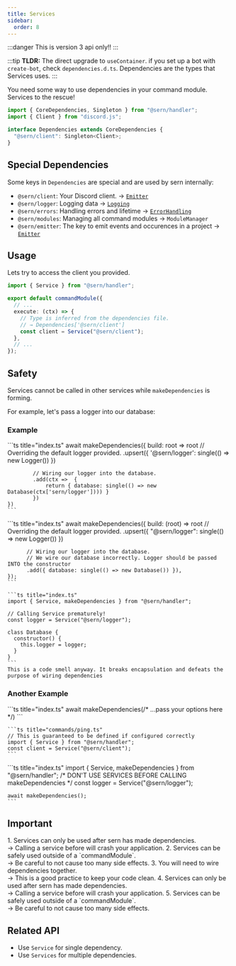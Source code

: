 ```yaml
---
title: Services
sidebar:
  order: 8
---
```


:::danger
This is version 3 api only!!
:::

:::tip
**TLDR:** The direct upgrade to `useContainer`. if you set up a bot with `create-bot`, check `dependencies.d.ts`.
Dependencies are the types that Services uses.
:::

You need some way to use dependencies in your command module. Services to the rescue!

```ts title="src/dependencies.d.ts"
import { CoreDependencies, Singleton } from "@sern/handler";
import { Client } from "discord.js";

interface Dependencies extends CoreDependencies {
  "@sern/client": Singleton<Client>;
}
```

## Special Dependencies

Some keys in `Dependencies` are special and are used by sern internally:

- `@sern/client`: Your Discord client. → [`Emitter`](/v3/api/interfaces/emitter)
- `@sern/logger`: Logging data → [`Logging`](/v3/api/interfaces/logging)
- `@sern/errors`: Handling errors and lifetime → [`ErrorHandling`](/v3/api/interfaces/errorhandling)
- `@sern/modules`: Managing all command modules → `ModuleManager`
- `@sern/emitter`: The key to emit events and occurences in a project → [`Emitter`](/v3/api/interfaces/emitter)

## Usage

Lets try to access the client you provided.

```ts title="src/commands/ping.ts" {8}
import { Service } from "@sern/handler";

export default commandModule({
  // ...
  execute: (ctx) => {
    // Type is inferred from the dependencies file. 
    // → Dependencies['@sern/client']
    const client = Service("@sern/client");
  },
  // ...
});
```


## Safety

Services cannot be called in other services while `makeDependencies` is forming.

For example, let's pass a logger into our database:

### Example

<Tabs syncKey="good-bad-services">
  <TabItem value="good" label="A good example">
    ```ts title="index.ts" 
    await makeDependencies({
        build: root => root
            // Overriding the default logger provided.
            .upsert({ '@sern/logger': single(() => new Logger()) })

            // Wiring our logger into the database.
            .add(ctx =>  {
                return { database: single(() => new Database(ctx['sern/logger']))) }
            })
    })
    ```
  </TabItem>
  <TabItem value="bad" label="Don't do this">
    ```ts title="index.ts"
    await makeDependencies({
      build: (root) =>
        root
          // Overriding the default logger provided.
          .upsert({ "@sern/logger": single(() => new Logger()) })

          // Wiring our logger into the database.
          // We wire our database incorrectly. Logger should be passed INTO the constructor
          .add({ database: single(() => new Database()) }),
    });
    ```
        
    ```ts title="index.ts"
    import { Service, makeDependencies } from "@sern/handler";

    // Calling Service prematurely!
    const logger = Service("@sern/logger");

    class Database {
      constructor() {
        this.logger = logger;
      }
    }
    ```
    This is a code smell anyway. It breaks encapsulation and defeats the purpose of wiring dependencies
  </TabItem>
</Tabs>

### Another Example

<Tabs syncKey="good-bad-services">
  <TabItem value="good" label="A good example">
    ```ts title="index.ts" 
    await makeDependencies(/* ...pass your options here */)
    ```

    ```ts title="commands/ping.ts" 
    // This is guaranteed to be defined if configured correctly
    import { Service } from "@sern/handler";
    const client = Service("@sern/client");
    ```
  </TabItem>
  <TabItem value="bad" label="Don't do this">
    ```ts title="index.ts" 
    import { Service, makeDependencies } from "@sern/handler";
    /* DON'T USE SERVICES BEFORE CALLING makeDependencies */
    const logger = Service("@sern/logger");

    await makeDependencies();
    ```
  </TabItem>
</Tabs>

## Important


<Steps>
1. Services can only be used after sern has made dependencies. <br />→ Calling a service before will crash your application.
2. Services can be safely used outside of a `commandModule`. <br />→ Be careful to not cause too many side effects.
3. You will need to wire dependencies together. <br />→ This is a good practice to keep your code clean.
4. Services can only be used after sern has made dependencies. <br />→ Calling a service before will crash your application.
5. Services can be safely used outside of a `commandModule`. <br />→ Be careful to not cause too many side effects.
</Steps>

## Related API

- Use `Service` for single dependency.
- Use `Services` for multiple dependencies.
